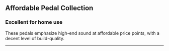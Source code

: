 ## Affordable Pedal Collection

### Excellent for home use

These pedals emphasize high-end sound at affordable price points, with a decent level of build-quality.
___


